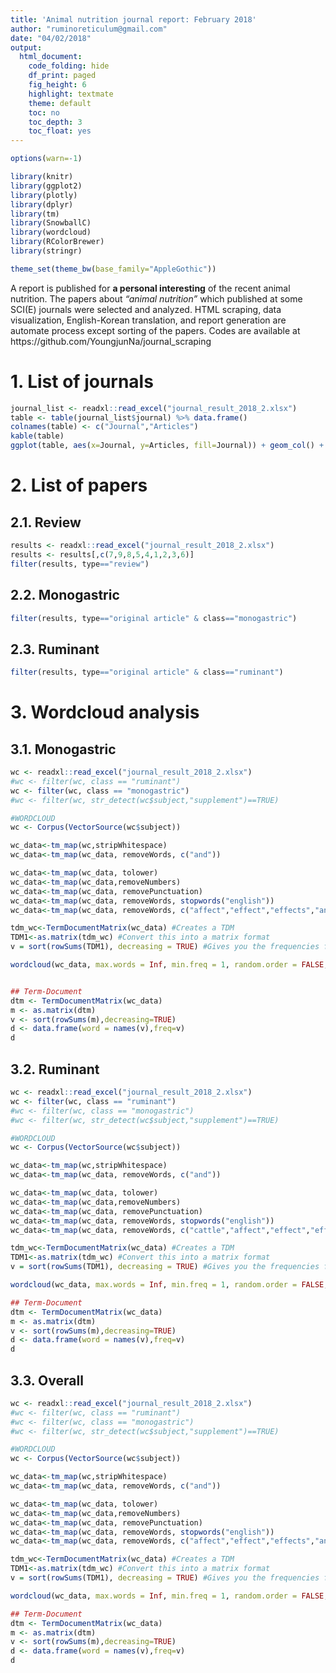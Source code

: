 ```yaml
---
title: 'Animal nutrition journal report: February 2018'
author: "ruminoreticulum@gmail.com"
date: "04/02/2018"
output:
  html_document:
    code_folding: hide
    df_print: paged
    fig_height: 6
    highlight: textmate
    theme: default
    toc: no
    toc_depth: 3
    toc_float: yes
---
```

```r
options(warn=-1)

library(knitr)
library(ggplot2)
library(plotly)
library(dplyr)
library(tm)
library(SnowballC)
library(wordcloud)
library(RColorBrewer)
library(stringr)

theme_set(theme_bw(base_family="AppleGothic"))
```

A report is published for **a personal interesting** of the recent animal nutrition. The papers about *"animal nutrition"* which published at some SCI(E) journals were selected and analyzed. HTML scraping, data visualization, English-Korean translation, and report generation are automate process except sorting of the papers. Codes are available at https://github.com/YoungjunNa/journal_scraping 

# 1. List of journals
```r
journal_list <- readxl::read_excel("journal_result_2018_2.xlsx")
table <- table(journal_list$journal) %>% data.frame()
colnames(table) <- c("Journal","Articles")
kable(table)
ggplot(table, aes(x=Journal, y=Articles, fill=Journal)) + geom_col() + theme(axis.text.x=element_text(angle=45, hjust=1)) + scale_fill_brewer(palette="Set3")
```

# 2. List of papers
## 2.1. Review
```r
results <- readxl::read_excel("journal_result_2018_2.xlsx")
results <- results[,c(7,9,8,5,4,1,2,3,6)]
filter(results, type=="review")
```

## 2.2. Monogastric
```r
filter(results, type=="original article" & class=="monogastric")
```

## 2.3. Ruminant
```r
filter(results, type=="original article" & class=="ruminant")
```

# 3. Wordcloud analysis
## 3.1. Monogastric
```r
wc <- readxl::read_excel("journal_result_2018_2.xlsx")
#wc <- filter(wc, class == "ruminant")
wc <- filter(wc, class == "monogastric")
#wc <- filter(wc, str_detect(wc$subject,"supplement")==TRUE)

#WORDCLOUD
wc <- Corpus(VectorSource(wc$subject))

wc_data<-tm_map(wc,stripWhitespace)
wc_data<-tm_map(wc_data, removeWords, c("and"))

wc_data<-tm_map(wc_data, tolower)
wc_data<-tm_map(wc_data,removeNumbers)
wc_data<-tm_map(wc_data, removePunctuation)
wc_data<-tm_map(wc_data, removeWords, stopwords("english"))
wc_data<-tm_map(wc_data, removeWords, c("affect","effect","effects","and","the","our","that","for","are","also","more","has","must","have","should","this","with"))

tdm_wc<-TermDocumentMatrix(wc_data) #Creates a TDM
TDM1<-as.matrix(tdm_wc) #Convert this into a matrix format
v = sort(rowSums(TDM1), decreasing = TRUE) #Gives you the frequencies for every word

wordcloud(wc_data, max.words = Inf, min.freq = 1, random.order = FALSE, rot.per = 0.1, colors = brewer.pal(8, "Dark2")) 


## Term-Document
dtm <- TermDocumentMatrix(wc_data)
m <- as.matrix(dtm)
v <- sort(rowSums(m),decreasing=TRUE)
d <- data.frame(word = names(v),freq=v)
d

```

## 3.2. Ruminant
```r
wc <- readxl::read_excel("journal_result_2018_2.xlsx")
wc <- filter(wc, class == "ruminant")
#wc <- filter(wc, class == "monogastric")
#wc <- filter(wc, str_detect(wc$subject,"supplement")==TRUE)

#WORDCLOUD
wc <- Corpus(VectorSource(wc$subject))

wc_data<-tm_map(wc,stripWhitespace)
wc_data<-tm_map(wc_data, removeWords, c("and"))

wc_data<-tm_map(wc_data, tolower)
wc_data<-tm_map(wc_data,removeNumbers)
wc_data<-tm_map(wc_data, removePunctuation)
wc_data<-tm_map(wc_data, removeWords, stopwords("english"))
wc_data<-tm_map(wc_data, removeWords, c("cattle","affect","effect","effects","and","the","our","that","for","are","also","more","has","must","have","should","this","with"))

tdm_wc<-TermDocumentMatrix(wc_data) #Creates a TDM
TDM1<-as.matrix(tdm_wc) #Convert this into a matrix format
v = sort(rowSums(TDM1), decreasing = TRUE) #Gives you the frequencies for every word

wordcloud(wc_data, max.words = Inf, min.freq = 1, random.order = FALSE, rot.per = 0.1, colors = brewer.pal(8, "Dark2")) 

## Term-Document
dtm <- TermDocumentMatrix(wc_data)
m <- as.matrix(dtm)
v <- sort(rowSums(m),decreasing=TRUE)
d <- data.frame(word = names(v),freq=v)
d

```

## 3.3. Overall

```r
wc <- readxl::read_excel("journal_result_2018_2.xlsx")
#wc <- filter(wc, class == "ruminant")
#wc <- filter(wc, class == "monogastric")
#wc <- filter(wc, str_detect(wc$subject,"supplement")==TRUE)

#WORDCLOUD
wc <- Corpus(VectorSource(wc$subject))

wc_data<-tm_map(wc,stripWhitespace)
wc_data<-tm_map(wc_data, removeWords, c("and"))

wc_data<-tm_map(wc_data, tolower)
wc_data<-tm_map(wc_data,removeNumbers)
wc_data<-tm_map(wc_data, removePunctuation)
wc_data<-tm_map(wc_data, removeWords, stopwords("english"))
wc_data<-tm_map(wc_data, removeWords, c("affect","effect","effects","and","the","our","that","for","are","also","more","has","must","have","should","this","with"))

tdm_wc<-TermDocumentMatrix(wc_data) #Creates a TDM
TDM1<-as.matrix(tdm_wc) #Convert this into a matrix format
v = sort(rowSums(TDM1), decreasing = TRUE) #Gives you the frequencies for every word

wordcloud(wc_data, max.words = Inf, min.freq = 1, random.order = FALSE, rot.per = 0.1, colors = brewer.pal(8, "Dark2")) 

## Term-Document
dtm <- TermDocumentMatrix(wc_data)
m <- as.matrix(dtm)
v <- sort(rowSums(m),decreasing=TRUE)
d <- data.frame(word = names(v),freq=v)
d

```
